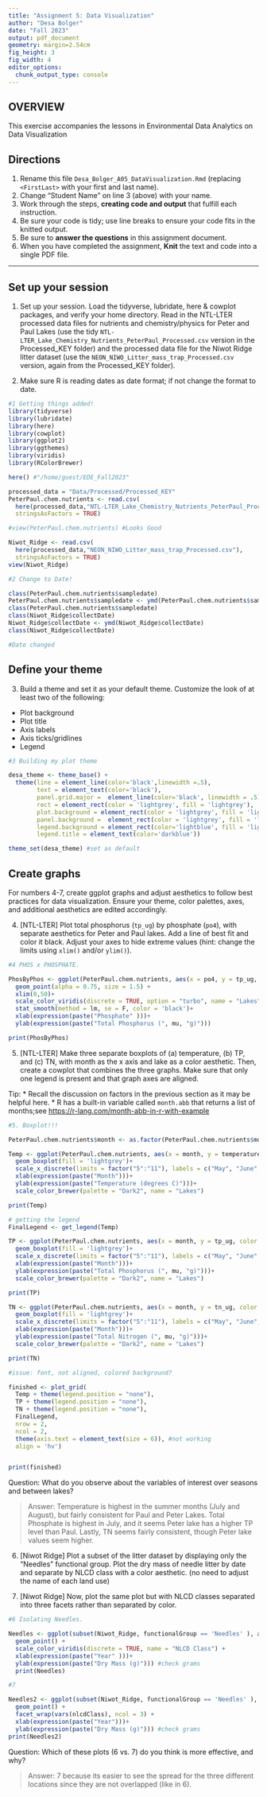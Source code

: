 ```yaml
---
title: "Assignment 5: Data Visualization"
author: "Desa Bolger"
date: "Fall 2023"
output: pdf_document
geometry: margin=2.54cm
fig_height: 3
fig_width: 4
editor_options: 
  chunk_output_type: console
---
```


## OVERVIEW

This exercise accompanies the lessons in Environmental Data Analytics on Data Visualization 

## Directions
1.  Rename this file `Desa_Bolger_A05_DataVisualization.Rmd` (replacing `<FirstLast>` with your first and last name).
2. Change "Student Name" on line 3 (above) with your name.
3. Work through the steps, **creating code and output** that fulfill each instruction.
4. Be sure your code is tidy; use line breaks to ensure your code fits in the knitted output.
5. Be sure to **answer the questions** in this assignment document.
6. When you have completed the assignment, **Knit** the text and code into a single PDF file.

---

## Set up your session 

1. Set up your session. Load the tidyverse, lubridate, here & cowplot packages, and verify your home directory. Read in the NTL-LTER processed data files for nutrients and chemistry/physics for Peter and Paul Lakes (use the tidy `NTL-LTER_Lake_Chemistry_Nutrients_PeterPaul_Processed.csv` version in the Processed_KEY folder) and the processed data file for the Niwot Ridge litter dataset (use the `NEON_NIWO_Litter_mass_trap_Processed.csv` version, again from the Processed_KEY folder). 

2. Make sure R is reading dates as date format; if not change the format to date.

```r
#1 Getting things added!
library(tidyverse)
library(lubridate)
library(here)
library(cowplot)
library(ggplot2)
library(ggthemes)
library(viridis)
library(RColorBrewer)

here() #"/home/guest/EDE_Fall2023"

processed_data = "Data/Processed/Processed_KEY"
PeterPaul.chem.nutrients <- read.csv(
  here(processed_data,"NTL-LTER_Lake_Chemistry_Nutrients_PeterPaul_Processed.csv"),
  stringsAsFactors = TRUE)

#view(PeterPaul.chem.nutrients) #Looks Good

Niwot_Ridge <- read.csv(
  here(processed_data,"NEON_NIWO_Litter_mass_trap_Processed.csv"), 
  stringsAsFactors = TRUE)
view(Niwot_Ridge)

#2 Change to Date!

class(PeterPaul.chem.nutrients$sampledate)
PeterPaul.chem.nutrients$sampledate <- ymd(PeterPaul.chem.nutrients$sampledate)
class(PeterPaul.chem.nutrients$sampledate)
class(Niwot_Ridge$collectDate)
Niwot_Ridge$collectDate <- ymd(Niwot_Ridge$collectDate)
class(Niwot_Ridge$collectDate)

#Date changed
```
## Define your theme
3. Build a theme and set it as your default theme. Customize the look of at least two of the following: 
 * Plot background
 * Plot title
 * Axis labels
 * Axis ticks/gridlines
 * Legend

```r
#3 Building my plot theme

desa_theme <- theme_base() + 
  theme(line = element_line(color='black',linewidth =.5),
        text = element_text(color='black'),
        panel.grid.major =  element_line(color='black', linewidth = .5),
        rect = element_rect(color = 'lightgrey', fill = 'lightgrey'),
        plot.background = element_rect(color = 'lightgrey', fill = 'lightgrey'),
        panel.background =  element_rect(color = 'lightgrey', fill = 'lightgrey'),
        legend.background = element_rect(color='lightblue', fill = 'lightblue'),
        legend.title = element_text(color='darkblue'))

theme_set(desa_theme) #set as default

```

## Create graphs
For numbers 4-7, create ggplot graphs and adjust aesthetics to follow best practices for data visualization. Ensure your theme, color palettes, axes, and additional aesthetics are edited accordingly.

4. [NTL-LTER] Plot total phosphorus (`tp_ug`) by phosphate (`po4`), with separate aesthetics for Peter and Paul lakes. Add a line of best fit and color it black. Adjust your axes to hide extreme values (hint: change the limits using `xlim()` and/or `ylim()`).

```r
#4 PHOS x PHOSPHATE.    

PhosByPhos <- ggplot(PeterPaul.chem.nutrients, aes(x = po4, y = tp_ug, color = lakename)) +
  geom_point(alpha = 0.75, size = 1.5) +
  xlim(0,50)+
  scale_color_viridis(discrete = TRUE, option = "turbo", name = "Lakes") +
  stat_smooth(method = lm, se = F, color = 'black')+
  xlab(expression(paste("Phosphate" )))+
  ylab(expression(paste("Total Phosphorus (", mu, "g)")))

print(PhosByPhos) 

```


5. [NTL-LTER] Make three separate boxplots of (a) temperature, (b) TP, and (c) TN, with month as the x axis and lake as a color aesthetic. Then, create a cowplot that combines the three graphs. Make sure that only one legend is present and that graph axes are aligned. 

Tip:
* Recall the discussion on factors in the previous section as it may be helpful here. 
* R has a built-in variable called `month.abb` that returns a list of months;see <https://r-lang.com/month-abb-in-r-with-example>

```r
#5. Boxplot!!!    

PeterPaul.chem.nutrients$month <- as.factor(PeterPaul.chem.nutrients$month)

Temp <- ggplot(PeterPaul.chem.nutrients, aes(x = month, y = temperature_C, color = lakename)) +
  geom_boxplot(fill = 'lightgrey')+
  scale_x_discrete(limits = factor("5":"11"), labels = c("May", "June", "July", "Aug", "Sept", "Oct", "Nov"))+
  xlab(expression(paste("Month")))+
  ylab(expression(paste("Temperature (degrees C)")))+
  scale_color_brewer(palette = "Dark2", name = "Lakes") 

print(Temp) 

# getting the legend
FinalLegend <- get_legend(Temp)

TP <- ggplot(PeterPaul.chem.nutrients, aes(x = month, y = tp_ug, color = lakename)) +
  geom_boxplot(fill = 'lightgrey')+
  scale_x_discrete(limits = factor("5":"11"), labels = c("May", "June", "July", "Aug", "Sept", "Oct", "Nov"))+
  xlab(expression(paste("Month")))+
  ylab(expression(paste("Total Phosphorus (", mu, "g)")))+
  scale_color_brewer(palette = "Dark2", name = "Lakes") 

print(TP) 

TN <- ggplot(PeterPaul.chem.nutrients, aes(x = month, y = tn_ug, color = lakename)) +
  geom_boxplot(fill = 'lightgrey')+
  scale_x_discrete(limits = factor("5":"11"), labels = c("May", "June", "July", "Aug", "Sept", "Oct", "Nov"))+
  xlab(expression(paste("Month")))+
  ylab(expression(paste("Total Nitrogen (", mu, "g)")))+
  scale_color_brewer(palette = "Dark2", name = "Lakes") 

print(TN) 

#issue: font, not aligned, colored background?

finished <- plot_grid(
  Temp + theme(legend.position = "none"),
  TP + theme(legend.position = "none"),
  TN + theme(legend.position = "none"),
  FinalLegend,
  nrow = 2,
  ncol = 2,
  theme(axis.text = element_text(size = 6)), #not working
  align = 'hv')


print(finished)

```

Question: What do you observe about the variables of interest over seasons and between lakes? 

> Answer: Temperature is highest in the summer months (July and August), but fairly consistent for Paul and Peter Lakes. Total Phosphate is highest in July, and it seems Peter lake has a higher TP level than Paul.  Lastly, TN seems fairly consistent, though Peter lake values seem higher. 

6. [Niwot Ridge] Plot a subset of the litter dataset by displaying only the "Needles" functional group. Plot the dry mass of needle litter by date and separate by NLCD class with a color aesthetic. (no need to adjust the name of each land use)

7. [Niwot Ridge] Now, plot the same plot but with NLCD classes separated into three facets rather than separated by color. 

```r
#6 Isolating Needles.       

Needles <- ggplot(subset(Niwot_Ridge, functionalGroup == 'Needles' ), aes(x = collectDate, y = dryMass, color = nlcdClass)) +
  geom_point() +
  scale_color_viridis(discrete = TRUE, name = "NLCD Class") +
  xlab(expression(paste("Year" )))+
  ylab(expression(paste("Dry Mass (g)"))) #check grams
  print(Needles) 

#7

Needles2 <- ggplot(subset(Niwot_Ridge, functionalGroup == 'Needles' ), aes(x = collectDate, y = dryMass)) +
  geom_point() +
  facet_wrap(vars(nlcdClass), ncol = 3) +
  xlab(expression(paste("Year")))+
  ylab(expression(paste("Dry Mass (g)"))) #check grams
print(Needles2) 

```
Question: Which of these plots (6 vs. 7) do you think is more effective, and why? 

> Answer: 7 because its easier to see the spread for the three different locations since they are not overlapped (like in 6). 